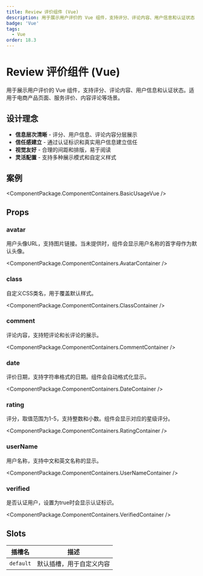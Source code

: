 ```yaml
---
title: Review 评价组件 (Vue)
description: 用于展示用户评价的 Vue 组件，支持评分、评论内容、用户信息和认证状态
badge: 'Vue'
tags:
  - Vue
order: 18.3
---
```



# Review 评价组件 (Vue)

用于展示用户评价的 Vue 组件，支持评分、评论内容、用户信息和认证状态。适用于电商产品页面、服务评价、内容评论等场景。

## 设计理念

- **信息层次清晰** - 评分、用户信息、评论内容分层展示
- **信任感建立** - 通过认证标识和真实用户信息建立信任
- **视觉友好** - 合理的间距和排版，易于阅读
- **灵活配置** - 支持多种展示模式和自定义样式

## 案例

<ComponentPackage.ComponentContainers.BasicUsageVue />

## Props

### avatar
用户头像URL，支持图片链接。当未提供时，组件会显示用户名称的首字母作为默认头像。

<ComponentPackage.ComponentContainers.AvatarContainer />

### class
自定义CSS类名，用于覆盖默认样式。

<ComponentPackage.ComponentContainers.ClassContainer />

### comment
评论内容，支持短评论和长评论的展示。

<ComponentPackage.ComponentContainers.CommentContainer />

### date
评价日期，支持字符串格式的日期。组件会自动格式化显示。

<ComponentPackage.ComponentContainers.DateContainer />

### rating
评分，取值范围为1-5，支持整数和小数。组件会显示对应的星级评分。

<ComponentPackage.ComponentContainers.RatingContainer />

### userName
用户名称，支持中文和英文名称的显示。

<ComponentPackage.ComponentContainers.UserNameContainer />

### verified
是否认证用户，设置为true时会显示认证标识。

<ComponentPackage.ComponentContainers.VerifiedContainer />

## Slots

| 插槽名 | 描述 |
|--------|------|
| `default` | 默认插槽，用于自定义内容 |
